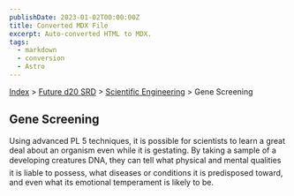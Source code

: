 ```yaml
---
publishDate: 2023-01-02T00:00:00Z
title: Converted MDX File
excerpt: Auto-converted HTML to MDX.
tags:
  - markdown
  - conversion
  - Astro
---
```






[Index](-index) > [Future d20 SRD](future-d20-srd-index) > [Scientific Engineering](future-d20-srd-scientific-engineering-index) > Gene Screening 




## Gene Screening


Using advanced PL 5 techniques, it is possible for scientists to learn a great deal about an organism even while it is gestating. By taking a sample of a developing creatures DNA, they can tell what physical and mental qualities it is liable to possess, what diseases or conditions it is predisposed toward, and even what its emotional temperament is likely to be.



